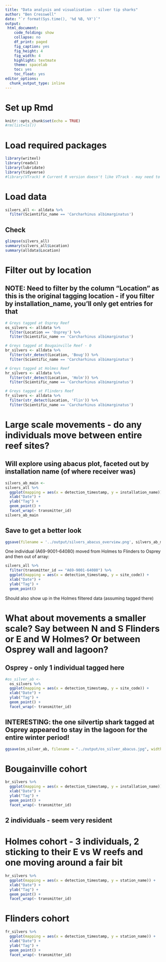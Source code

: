 ```yaml
---
title: "Data analysis and visualisation - silver tip sharks"
author: "Ben Cresswell"
date: "`r format(Sys.time(), '%d %B, %Y')`"
output: 
 html_document:
    code_folding: show
    collapse: no
    df_print: paged
    fig_caption: yes
    fig_height: 4
    fig_width: 4
    highlight: textmate
    theme: spacelab
    toc: yes
    toc_float: yes
editor_options: 
  chunk_output_type: inline
---
```



# Set up Rmd
```r
knitr::opts_chunk$set(echo = TRUE)
#rm(list=ls())
```

# Load required packages
```r
library(writexl)
library(readxl)
library(lubridate)
library(tidyverse)
#library(VTrack) # Current R version doesn't like VTrack - may need to install an earlier version..
```

# Load data

```r
silvers_all <- alldata %>% 
  filter(Scientific_name == 'Carcharhinus albimarginatus')
```


## Check 
```r
glimpse(silvers_all)
summary(silvers_all$Location)
summary(alldata$Location)
```
# Filter out by location
## NOTE: Need to filter by the column "Location" as this is the original tagging location - if you filter by installation_name, you'll only get entries for that
```r
# Greys tagged at Osprey Reef
os_silvers <- alldata %>% 
  filter(Location == 'Osprey') %>% 
  filter(Scientific_name == 'Carcharhinus albimarginatus')

# Greys tagged at Bougainville Reef - 0
br_silvers <- alldata %>% 
  filter(str_detect(Location, 'Boug')) %>% 
  filter(Scientific_name == 'Carcharhinus albimarginatus')

# Greys tagged at Holmes Reef
hr_silvers <- alldata %>% 
  filter(str_detect(Location, 'Holm')) %>% 
  filter(Scientific_name == 'Carcharhinus albimarginatus')

# Greys tagged at Flinders Reef
fr_silvers <- alldata %>% 
  filter(str_detect(Location, 'Flin')) %>% 
  filter(Scientific_name == 'Carcharhinus albimarginatus')
```


# Large scale movements - do any individuals move between entire reef sites?

##  Will explore using abacus plot, faceted out by installation name (of where receiver was)
```r
silvers_ab_main <- 
silvers_all %>%
  ggplot(mapping = aes(x = detection_timestamp, y = installation_name)) + 
  xlab("Date") + 
  ylab("Tag") +
  geom_point() +
  facet_wrap(~ transmitter_id)
silvers_ab_main
```

## Save to get a better look
```r
ggsave(filename = '../output/silvers_abacus_overview.png', silvers_ab_main , width = 270, height = 100, units = 'mm', dpi = 300)
```

 One individual (A69-9001-64080) moved from Holmes to Flinders to Osprey and then out of array:
```r
silvers_all %>%
  filter(transmitter_id == "A69-9001-64080") %>% 
  ggplot(mapping = aes(x = detection_timestamp, y = site_code)) + 
  xlab("Date") + 
  ylab("Tag") +
  geom_point()
```
Should also show up in the Holmes filtered data (assuming tagged there)


# What about movements a smaller scale? Say between N and S Flinders or E and W Holmes? Or between Osprey wall and lagoon?

## Osprey - only 1 individual tagged here
```r
#os_silver_ab <- 
  os_silvers %>%
  ggplot(mapping = aes(x = detection_timestamp, y = site_code)) + 
  xlab("Date") + 
  ylab("Tag") +
  geom_point() +
  facet_wrap(~ transmitter_id)
```

## INTERESTING: the one silvertip shark tagged at Osprey appeared to stay in the lagoon for the entire winter period!


```r
ggsave(os_silver_ab, filename = "../output/os_silver_abacus.jpg", width = 200, height = 200, units = 'mm', dpi = 400)
```



# Bougainville cohort
```r
br_silvers %>%
  ggplot(mapping = aes(x = detection_timestamp, y = installation_name)) + 
  xlab("Date") + 
  ylab("Tag") +
  geom_point() +
  facet_wrap(~ transmitter_id)
```
## 2 individuals - seem very resident



# Holmes cohort - 3 individuals, 2 sticking to their E vs W reefs and one moving around a fair bit
```r
hr_silvers %>%
  ggplot(mapping = aes(x = detection_timestamp, y = station_name)) + 
  xlab("Date") + 
  ylab("Tag") +
  geom_point() +
  facet_wrap(~ transmitter_id)
```

 
# Flinders cohort
```r
fr_silvers %>%
  ggplot(mapping = aes(x = detection_timestamp, y = station_name)) + 
  xlab("Date") + 
  ylab("Tag") +
  geom_point() +
  facet_wrap(~ transmitter_id)
```

 
 
 
 
 
 
 
 
 
 
 
 
 
 
 
 
 











